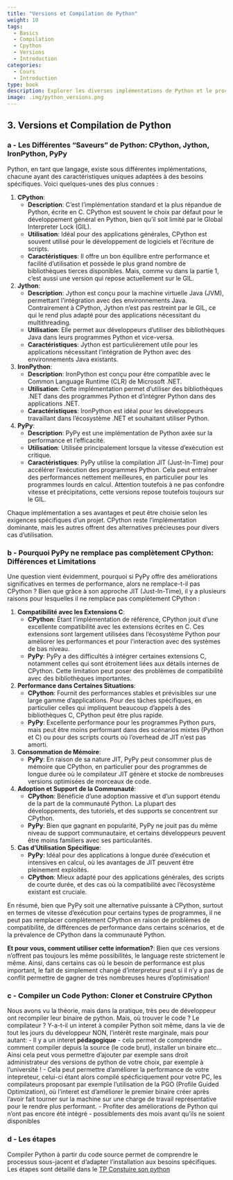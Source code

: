 ```yaml
---
title: "Versions et Compilation de Python"
weight: 10
tags:
  - Basics
  - Compilation
  - Cpython
  - Versions
  - Introduction
categories:
  - Cours
  - Introduction
type: book
description: Explorer les diverses implémentations de Python et le processus de compilation pour comprendre la diversité et la flexibilité du langage.
image: .img/python_versions.png
---
```


## 3. Versions et Compilation de Python


### a - Les Différentes "Saveurs" de Python: CPython, Jython, IronPython, PyPy
Python, en tant que langage, existe sous différentes implémentations, chacune ayant des caractéristiques uniques adaptées à des besoins spécifiques. Voici quelques-unes des plus connues :

1. **CPython**:
   - **Description**: C'est l'implémentation standard et la plus répandue de Python, écrite en C. CPython est souvent le choix par défaut pour le développement général en Python, bien qu'il soit limité par le Global Interpreter Lock (GIL).
   - **Utilisation**: Idéal pour des applications générales, CPython est souvent utilisé pour le développement de logiciels et l'écriture de scripts.
   - **Caractéristiques**: Il offre un bon équilibre entre performance et facilité d'utilisation et possède le plus grand nombre de bibliothèques tierces disponibles. Mais, comme vu dans la partie 1, c'est aussi une version qui repose actuellement sur le GIL.

2. **Jython**:
   - **Description**: Jython est conçu pour la machine virtuelle Java (JVM), permettant l'intégration avec des environnements Java. Contrairement à CPython, Jython n'est pas restreint par le GIL, ce qui le rend plus adapté pour des applications nécessitant du multithreading.
   - **Utilisation**: Elle permet aux développeurs d'utiliser des bibliothèques Java dans leurs programmes Python et vice-versa.
   - **Caractéristiques**: Jython est particulièrement utile pour les applications nécessitant l'intégration de Python avec des environnements Java existants. 

3. **IronPython**:
   - **Description**: IronPython est conçu pour être compatible avec le Common Language Runtime (CLR) de Microsoft .NET.
   - **Utilisation**: Cette implémentation permet d'utiliser des bibliothèques .NET dans des programmes Python et d'intégrer Python dans des applications .NET.
   - **Caractéristiques**: IronPython est idéal pour les développeurs travaillant dans l'écosystème .NET et souhaitant utiliser Python.

4. **PyPy**:
   - **Description**: PyPy est une implémentation de Python axée sur la performance et l'efficacité.
   - **Utilisation**: Utilisée principalement lorsque la vitesse d'exécution est critique.
   - **Caractéristiques**: PyPy utilise la compilation JIT (Just-In-Time) pour accélérer l'exécution des programmes Python. Cela peut entraîner des performances nettement meilleures, en particulier pour les programmes lourds en calcul. Attention toutefois à ne pas confondre vitesse et précipitations, cette versions repose toutefois toujours sur le GIL.

Chaque implémentation a ses avantages et peut être choisie selon les exigences spécifiques d'un projet. CPython reste l'implémentation dominante, mais les autres offrent des alternatives précieuses pour divers cas d'utilisation.

### b - Pourquoi PyPy ne remplace pas complètement CPython: Différences et Limitations

Une question vient évidemment, pourquoi si PyPy offre des améliorations significatives en termes de performance, alors ne remplace-t-il pas CPython ? Bien que grâce à son approche JIT (Just-In-Time), il y a plusieurs raisons pour lesquelles il ne remplace pas complètement CPython :

1. **Compatibilité avec les Extensions C**:
   - **CPython**: Étant l'implémentation de référence, CPython jouit d'une excellente compatibilité avec les extensions écrites en C. Ces extensions sont largement utilisées dans l'écosystème Python pour améliorer les performances et pour l'interaction avec des systèmes de bas niveau.
   - **PyPy**: PyPy a des difficultés à intégrer certaines extensions C, notamment celles qui sont étroitement liées aux détails internes de CPython. Cette limitation peut poser des problèmes de compatibilité avec des bibliothèques importantes.

2. **Performance dans Certaines Situations**:
   - **CPython**: Fournit des performances stables et prévisibles sur une large gamme d'applications. Pour des tâches spécifiques, en particulier celles qui impliquent beaucoup d'appels à des bibliothèques C, CPython peut être plus rapide.
   - **PyPy**: Excellente performance pour les programmes Python purs, mais peut être moins performant dans des scénarios mixtes (Python et C) ou pour des scripts courts où l'overhead de JIT n'est pas amorti.

3. **Consommation de Mémoire**:
   - **PyPy**: En raison de sa nature JIT, PyPy peut consommer plus de mémoire que CPython, en particulier pour des programmes de longue durée où le compilateur JIT génère et stocke de nombreuses versions optimisées de morceaux de code.

4. **Adoption et Support de la Communauté**:
   - **CPython**: Bénéficie d'une adoption massive et d'un support étendu de la part de la communauté Python. La plupart des développements, des tutoriels, et des supports se concentrent sur CPython.
   - **PyPy**: Bien que gagnant en popularité, PyPy ne jouit pas du même niveau de support communautaire, et certains développeurs peuvent être moins familiers avec ses particularités.

5. **Cas d'Utilisation Spécifique**:
   - **PyPy**: Idéal pour des applications à longue durée d'exécution et intensives en calcul, où les avantages de JIT peuvent être pleinement exploités.
   - **CPython**: Mieux adapté pour des applications générales, des scripts de courte durée, et des cas où la compatibilité avec l'écosystème existant est cruciale.

En résumé, bien que PyPy soit une alternative puissante à CPython, surtout en termes de vitesse d'exécution pour certains types de programmes, il ne peut pas remplacer complètement CPython en raison de problèmes de compatibilité, de différences de performance dans certains scénarios, et de la prévalence de CPython dans la communauté Python.

**Et pour vous, comment utiliser cette information?**:
Bien que ces versions n'offrent pas toujours les même possibilités, le language reste strictement le même. Ainsi, dans certains cas où le besoin de performance est plus important, le fait de simplement changé d'interpreteur peut si il n'y a pas de conflit permettre de gagner de très nombreuses heures d'optimisation!


### c - Compiler un Code Python: Cloner et Construire CPython
Nous avons vu la théorie, mais dans la pratique, très peu de développeur ont recompiler leur binaire de python. Mais, où trouver le code ? Le compilateur ? Y-a-t-il un interet à compiler Python soit même, dans la vie de tout les jours du développeur NON, l'intérêt reste marginale, mais pour autant:
   - Il y a un interet **pédagogique** - cela permet de comprendre comment compiler depuis la source (le code brut), installer un binaire etc... Ainsi cela peut vous permettre d'ajouter par exemple sans droit administrateur des versions de python de votre choix, par exemple à l'université ! 
   - Cela peut permettre d'améliorer la performance de votre intepreteur, celui-ci étant alors compilé spécficiquement pour votre PC, les compilateurs proposant par exemple l'utilisation de la PGO (Profile Guided Optimization), où l'interet est d'améliorer le premier binaire créer après l'avoir fait tourner sur la machine sur une charge de travail représentative pour le rendre plus performant. 
   - Profiter des améliorations de Python qui n'ont pas encore été intégré - possiblements des mois avant qu'ils ne soient disponibles 


### d - Les étapes

Compiler Python à partir du code source permet de comprendre le processus sous-jacent et d'adapter l'installation aux besoins spécifiques. Les étapes sont détaillé dans le [TP Constuire son python](TP-ConstruireSonPython.qmd)
